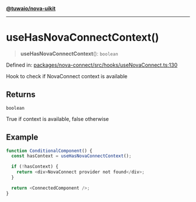 [**@tuwaio/nova-uikit**](../../../../README.md)

***

# useHasNovaConnectContext()

> **useHasNovaConnectContext**(): `boolean`

Defined in: [packages/nova-connect/src/hooks/useNovaConnect.ts:130](https://github.com/TuwaIO/nova-uikit/blob/f2958e51326c67d41831eae4018ad5f8f6b2999f/packages/nova-connect/src/hooks/useNovaConnect.ts#L130)

Hook to check if NovaConnect context is available

## Returns

`boolean`

True if context is available, false otherwise

## Example

```typescript
function ConditionalComponent() {
  const hasContext = useHasNovaConnectContext();

  if (!hasContext) {
    return <div>NovaConnect provider not found</div>;
  }

  return <ConnectedComponent />;
}
```

